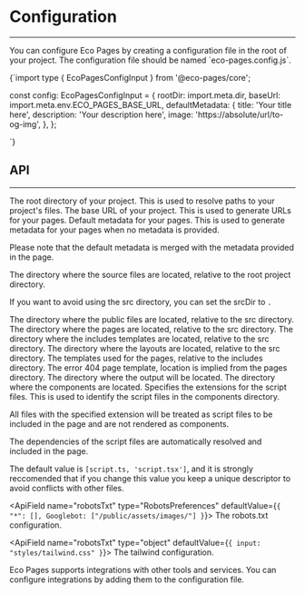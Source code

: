 
# Configuration
---

You can configure Eco Pages by creating a configuration file in the root of your project. The configuration file should be named \`eco-pages.config.js\`.

<CodeBlock lang='typescript'>
{`import type { EcoPagesConfigInput } from '@eco-pages/core';

const config: EcoPagesConfigInput = {
  rootDir: import.meta.dir,
  baseUrl: import.meta.env.ECO_PAGES_BASE_URL,
  defaultMetadata: {
    title: 'Your title here',
    description: 'Your description here',
    image: 'https://absolute/url/to-og-img',
  },
};

`}
</CodeBlock>

## API
---

<ApiField name="rootDir" mandatory defaultValue="." type="string">
The root directory of your project. This is used to resolve paths to your project's files.
</ApiField>

<ApiField name="baseUrl" mandatory type="string">
The base URL of your project. This is used to generate URLs for your pages.
</ApiField>

<ApiField name="defaultMetadata" type="PageMetadataProps">
Default metadata for your pages. This is used to generate metadata for your pages when no metadata is provided.

Please note that the default metadata is merged with the metadata provided in the page.
</ApiField>

<ApiField name="srcDir" type="string" defaultValue="src">
The directory where the source files are located, relative to the root project directory.

If you want to avoid using the src directory, you can set the srcDir to `.`
</ApiField>

<ApiField name="public" type="string" defaultValue="public">
The directory where the public files are located, relative to the src directory.
</ApiField>

<ApiField name="pages" type="string" defaultValue="pages">
The directory where the pages are located, relative to the src directory.
</ApiField>

<ApiField name="includes" type="string" defaultValue="includes">
The directory where the includes templates are located, relative to the src directory.
</ApiField>

<ApiField name="layouts" type="string" defaultValue="layouts">
The directory where the layouts are located, relative to the src directory.
</ApiField>

<ApiField name="includesTemplates" type="IncludesTemplates" defaultValue="{head: 'head.kita.tsx', html: 'html.kita.tsx', seo: 'seo.kita.tsx'}">
The templates used for the pages, relative to the includes directory.
</ApiField>

<ApiField name="error404Template" type="string" defaultValue="404.kita.tsx">
The error 404 page template, location is implied from the pages directory.
</ApiField>

<ApiField name="dist" type="string" defaultValue=".eco">
The directory where the output will be located.
</ApiField>

<ApiField name="components" type="string" defaultValue="components">
The directory where the components are located.
</ApiField>

<ApiField name="scriptsExtensions" type="string[]" defaultValue="[script.ts, 'script.tsx']">
Specifies the extensions for the script files. This is used to identify the script files in the components directory.

All files with the specified extension will be treated as script files to be included in the page and are not rendered as components.

The dependencies of the script files are automatically resolved and included in the page.

The default value is `[script.ts, 'script.tsx']`, and it is strongly reccomended that if you change this value you keep a unique descriptor to avoid conflicts with other files.
</ApiField>

<ApiField name="robotsTxt" type="RobotsPreferences" defaultValue={`{ "*": [], Googlebot: ["/public/assets/images/"] }`}>
The robots.txt configuration.
</ApiField>

<ApiField name="robotsTxt" type="object" defaultValue={`{ input: "styles/tailwind.css" }`}>
The tailwind configuration.
</ApiField>

<ApiField name="integrations" type="IntegrationConfig" defaultValue="[kita,lit]">
Eco Pages supports integrations with other tools and services. You can configure integrations by adding them to the configuration file.
</ApiField>


